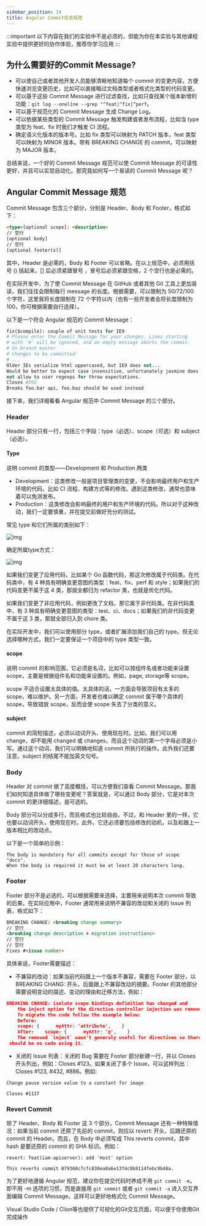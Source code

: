 ```yaml
---
sidebar_position: 14
title: Angular Commit信息规范
---
```


:::important 以下内容在我们的实验中不是必须的，但能为你在本实验与其他课程实验中提供更好的协作体验，推荐你学习应用
:::

## 为什么需要好的Commit Message?

- 可以使自己或者其他开发人员能够清晰地知道每个 commit 的变更内容，方便快速浏览变更历史，比如可以直接略过文档类型或者格式化类型的代码变更。
- 可以基于这些 Commit Message 进行过滤查找，比如只查找某个版本新增的功能：`git log --oneline --grep "^feat|^fix|^perf`。
- 可以基于规范化的 Commit Message 生成 Change Log。
- 可以依据某些类型的 Commit Message 触发构建或者发布流程，比如当 type 类型为 feat、fix 时我们才触发 CI 流程。
- 确定语义化版本的版本号。比如 fix 类型可以映射为 PATCH 版本，feat 类型可以映射为 MINOR 版本。带有 BREAKING CHANGE 的 commit，可以映射为 MAJOR 版本。

总结来说，一个好的 Commit Message 规范可以使 Commit Message 的可读性更好，并且可以实现自动化。那究竟如何写一个易读的 Commit Message 呢？

## Angular Commit Message 规范

Commit Message 包含三个部分，分别是 Header、Body 和 Footer，格式如下：

```html
<type>[optional scope]: <description> 
// 空行
[optional body] 
// 空行
[optional footer(s)]
```

其中，Header 是必需的，Body 和 Footer 可以省略。在以上规范中，必须用括号 () 括起来，[] 后必须紧跟冒号 ，冒号后必须紧跟空格，2 个空行也是必需的。

在实际开发中，为了使 Commit Message 在 GitHub 或者其他 Git 工具上更加易读，我们往往会限制每行 message 的长度。根据需要，可以限制为 50/72/100 个字符，这里我将长度限制在 72 个字符以内（也有一些开发者会将长度限制为 100，你可根据需要自行选择）。

以下是一个符合 Angular 规范的 Commit Message：

```python
fix($compile): couple of unit tests for IE9
# Please enter the Commit Message for your changes. Lines starting
# with '#' will be ignored, and an empty message aborts the commit.
# On branch master
# Changes to be committed:
# ...
Older IEs serialize html uppercased, but IE9 does not...
Would be better to expect case insensitive, unfortunately jasmine does
not allow to user regexps for throw expectations.
Closes #392
Breaks foo.bar api, foo.baz should be used instead
```

接下来，我们详细看看 Angular 规范中 Commit Message 的三个部分。

### Header

Header 部分只有一行，包括三个字段：type（必选）、scope（可选）和 subject（必选）。

#### Type

说明 commit 的类型——Development 和 Production 两类

- Development：这类修改一般是项目管理类的变更，不会影响最终用户和生产环境的代码，比如 CI 流程、构建方式等的修改。遇到这类修改，通常也意味着可以免测发布。
- Production：这类修改会影响最终的用户和生产环境的代码。所以对于这种改动，我们一定要慎重，并在提交前做好充分的测试。

常见 type 和它们所属的类别如下：

![img](img\65e5572e51088274339ce8d7)

确定所属type方式：

![img](img\65e5572e51088274339ce8d8)

如果我们变更了应用代码，比如某个 Go 函数代码，那这次修改属于代码类。在代码类中，有 4 种具有明确变更意图的类型：feat、fix、perf 和 style；如果我们的代码变更不属于这 4 类，那就全都归为 refactor 类，也就是优化代码。

如果我们变更了非应用代码，例如更改了文档，那它属于非代码类。在非代码类中，有 3 种具有明确变更意图的类型：test、ci、docs；如果我们的非代码变更不属于这 3 类，那就全部归入到 chore 类。

在实际开发中，我们可以使用部分 type，或者扩展添加我们自己的 type。但无论选择哪种方式，我们一定要保证一个项目中的 type 类型一致。

#### scope

说明 commit 的影响范围，它必须是名词，比如可以按组件名或者功能来设置 scope，主要是根据组件名和功能来设置的。例如，page, storage等 scope。

scope 不适合设置太具体的值。太具体的话，一方面会导致项目有太多的 scope，难以维护。另一方面，开发者也难以确定 commit 属于哪个具体的 scope，导致错放 scope，反而会使 scope 失去了分类的意义。

#### subject

commit 的简短描述，必须以动词开头、使用现在时。比如，我们可以用 change，却不能用 changed 或 changes，而且这个动词的第一个字母必须是小写。通过这个动词，我们可以明确地知道 commit 所执行的操作。此外我们还要注意，subject 的结尾不能加英文句号。

### Body

Header 对 commit 做了高度概括，可以方便我们查看 Commit Message。那我们如何知道具体做了哪些变更呢？答案就是，可以通过 Body 部分，它是对本次 commit 的更详细描述，是可选的。

Body 部分可以分成多行，而且格式也比较自由。不过，和 Header 里的一样，它也要以动词开头，使用现在时。此外，它还必须要包括修改的动机，以及和跟上一版本相比的改动点。

以下是一个简单的示例：

```
The body is mandatory for all commits except for those of scope "docs".
When the body is required it must be at least 20 characters long.
```

### Footer

Footer 部分不是必选的，可以根据需要来选择，主要用来说明本次 commit 导致的后果。在实际应用中，Footer 通常用来说明不兼容的改动和关闭的 Issue 列表，格式如下：

```html
BREAKING CHANGE: <breaking change summary>
// 空行
<breaking change description + migration instructions>
// 空行
// 空行
Fixes #<issue number>
```

具体来说，Footer需要描述：

- 不兼容的改动：如果当前代码跟上一个版本不兼容，需要在 Footer 部分，以 BREAKING CHANG: 开头，后面跟上不兼容改动的摘要。Footer 的其他部分需要说明变动的描述、变动的理由和迁移方法，例如：

```json
BREAKING CHANGE: isolate scope bindings definition has changed and
    the inject option for the directive controller injection was removed.
    To migrate the code follow the example below:
    Before:
    scope: {      myAttr: 'attribute',    }
    After:    scope: {      myAttr: '@',    }
    The removed `inject` wasn't generaly useful for directives so there
 should be no code using it.
```

- 关闭的 Issue 列表：关闭的 Bug 需要在 Footer 部分新建一行，并以 Closes 开头列出，例如：Closes #123。如果关闭了多个 Issue，可以这样列出：Closes #123, #432, #886。例如:

```
Change pause version value to a constant for image

Closes #1137
```

### Revert Commit

除了 Header、Body 和 Footer 这 3 个部分，Commit Message 还有一种特殊情况：如果当前 commit 还原了先前的 commit，则应以 revert: 开头，后跟还原的 commit 的 Header。而且，在 Body 中必须写成 This reverts commit，其中 hash 是要还原的 commit 的 SHA 标识。例如：

```
revert: feat(iam-apiserver): add 'Host' option

This reverts commit 079360c7cfc830ea8a6e13f4c8b8114febc9b48a.
```

为了更好地遵循 Angular 规范，建议你在提交代码时养成不用 `git commit -m`，即不用 -m 选项的习惯，而是直接用 `git commit` 或者 `git commit -a` 进入交互界面编辑 Commit Message。这样可以更好地格式化 Commit Message。

Visual Studio Code / Clion等也提供了可视化的Git交互页面，可以便于你使用Git完成操作